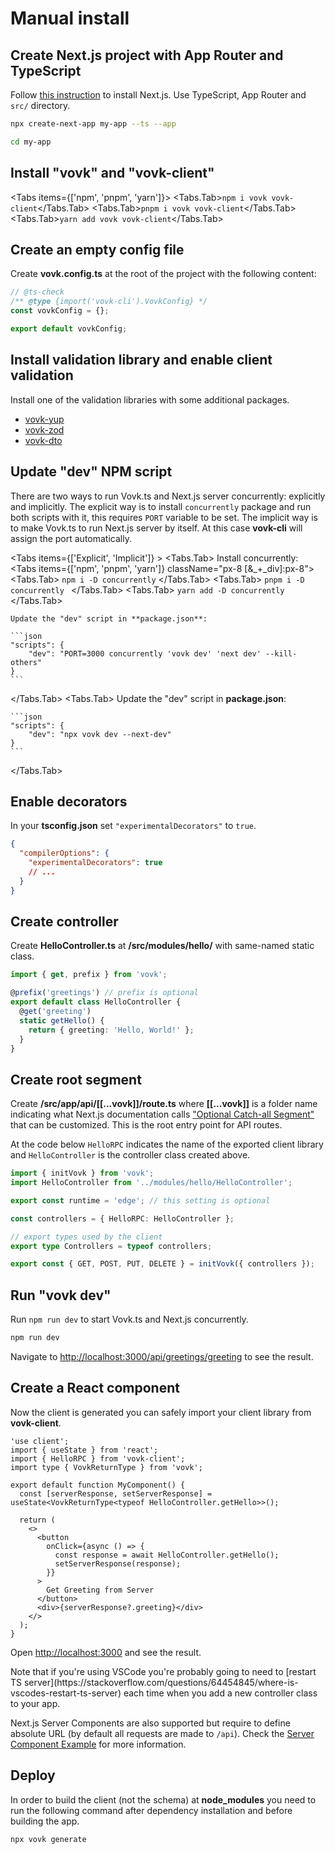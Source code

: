 
# Manual install

<Steps>

## Create Next.js project with App Router and TypeScript

Follow [this instruction](https://nextjs.org/docs/getting-started/installation) to install Next.js. Use TypeScript, App Router and `src/` directory.

```bash
npx create-next-app my-app --ts --app
```

```bash
cd my-app
```

## Install "vovk" and "vovk-client"

<Tabs items={['npm', 'pnpm', 'yarn']}>
  <Tabs.Tab>``` npm i vovk vovk-client ```</Tabs.Tab>
  <Tabs.Tab>``` pnpm i vovk vovk-client ```</Tabs.Tab>
  <Tabs.Tab>``` yarn add vovk vovk-client ```</Tabs.Tab>
</Tabs>

## Create an empty config file

Create **vovk.config.ts** at the root of the project with the following content:

```ts filename="vovk.config.mjs"
// @ts-check
/** @type {import('vovk-cli').VovkConfig} */
const vovkConfig = {};

export default vovkConfig;
```

## Install validation library and enable client validation

Install one of the validation libraries with some additional packages.

- [vovk-yup](/validation/vovk-yup)
- [vovk-zod](/validation/vovk-zod)
- [vovk-dto](/validation/vovk-dto)

## Update "dev" NPM script

There are two ways to run Vovk.ts and Next.js server concurrently: explicitly and implicitly. The explicit way is to install `concurrently` package and run both scripts with it, this requires `PORT` variable to be set. The implicit way is to make Vovk.ts to run Next.js server by itself. At this case **vovk-cli** will assign the port automatically.

<Tabs items={['Explicit', 'Implicit']} >
  <Tabs.Tab>
    Install concurrently:
    <Tabs items={['npm', 'pnpm', 'yarn']} className="px-8 [&_+_div]:px-8">
      <Tabs.Tab>
      ```
      npm i -D concurrently
      ```
      </Tabs.Tab>
      <Tabs.Tab>
      ```
      pnpm i -D concurrently 
      ```
      </Tabs.Tab>
      <Tabs.Tab>
      ```
      yarn add -D concurrently
      ```
      </Tabs.Tab>
    </Tabs>

    Update the "dev" script in **package.json**:

    ```json
    "scripts": {
        "dev": "PORT=3000 concurrently 'vovk dev' 'next dev' --kill-others"
    }
    ```

  </Tabs.Tab>
  <Tabs.Tab>
    Update the "dev" script in **package.json**:

    ```json
    "scripts": {
        "dev": "npx vovk dev --next-dev"
    }
    ```

  </Tabs.Tab>
</Tabs>

## Enable decorators

In your **tsconfig.json** set `"experimentalDecorators"` to `true`.

```json
{
  "compilerOptions": {
    "experimentalDecorators": true
    // ...
  }
}
```

## Create controller

Create **HelloController.ts** at **/src/modules/hello/** with same-named static class.

```ts filename="/src/modules/hello/HelloController.ts"
import { get, prefix } from 'vovk';

@prefix('greetings') // prefix is optional
export default class HelloController {
  @get('greeting')
  static getHello() {
    return { greeting: 'Hello, World!' };
  }
}
```

## Create root segment

Create **/src/app/api/[[...vovk]]/route.ts** where **[[...vovk]]** is a folder name indicating what Next.js documentation calls ["Optional Catch-all Segment"](https://nextjs.org/docs/pages/building-your-application/routing/dynamic-routes#optional-catch-all-segments) that can be customized. This is the root entry point for API routes.

At the code below `HelloRPC` indicates the name of the exported client library and `HelloController` is the controller class created above.

```ts filename="/src/app/api/[[...vovk]]/route.ts"
import { initVovk } from 'vovk';
import HelloController from '../modules/hello/HelloController';

export const runtime = 'edge'; // this setting is optional

const controllers = { HelloRPC: HelloController };

// export types used by the client
export type Controllers = typeof controllers;

export const { GET, POST, PUT, DELETE } = initVovk({ controllers });
```

## Run "vovk dev"

Run `npm run dev` to start Vovk.ts and Next.js concurrently.

```sh
npm run dev
```

Navigate to [http://localhost:3000/api/greetings/greeting](http://localhost:3000/api/greetings/greeting) to see the result.

## Create a React component

Now the client is generated you can safely import your client library from **vovk-client**.

```tsx filename="/src/app/page.tsx"
'use client';
import { useState } from 'react';
import { HelloRPC } from 'vovk-client';
import type { VovkReturnType } from 'vovk';

export default function MyComponent() {
  const [serverResponse, setServerResponse] = useState<VovkReturnType<typeof HelloController.getHello>>();

  return (
    <>
      <button
        onClick={async () => {
          const response = await HelloController.getHello();
          setServerResponse(response);
        }}
      >
        Get Greeting from Server
      </button>
      <div>{serverResponse?.greeting}</div>
    </>
  );
}
```

Open [http://localhost:3000](http://localhost:3000) and see the result.

<Callout type="info" emoji="ℹ️">
  Note that if you're using VSCode you're probably going to need to [restart TS
  server](https://stackoverflow.com/questions/64454845/where-is-vscodes-restart-ts-server) each time when you add a new
  controller class to your app.
</Callout>

Next.js Server Components are also supported but require to define absolute URL (by default all requests are made to `/api`). Check the [Server Component Example](https://vovk-examples.vercel.app/server-component) for more information.

## Deploy

In order to build the client (not the schema) at **node_modules** you need to run the following command after dependency installation and before building the app.

```bash
npx vovk generate
```

</Steps>
